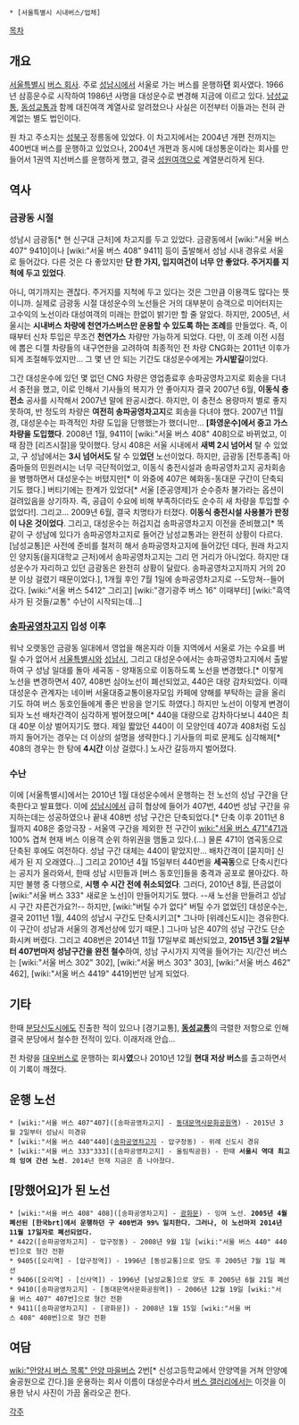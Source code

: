  * [서울특별시 시내버스/업체]

[[목차]]
== 개요 ==
[[서울특별시]] [[버스 회사]]. 주로 [[성남시]]에서 서울로 가는 버스를 운행하'''던''' 회사였다. 1966년 삼흥운수로 시작하여 1986년 사명을 대성운수로 변경해 지금에 이르고 있다. [[남성교통]], [[동성교통]]과 함께 대진여객 계열사로 알려졌으나 사실은 이전부터 이들과는 전혀 관계없는 별도 법인이다.

원 차고 주소지는 [[성북구]] 정릉동에 있었다. 이 차고지에서는 2004년 개편 전까지는 400번대 버스를 운행하고 있었으나, 2004년 개편과 동시에 대성통운이라는 회사를 만들어서 1권역 지선버스를 운행하게 했고, 결국 [[성원여객]]으로 계열분리하게 된다.

== 역사 ==
=== 금광동 시절 ===
성남시 금광동[* 현 신구대 근처]에 차고지를 두고 있었다. 금광동에서 [wiki:"서울 버스 407" 9410]이나 [wiki:"서울 버스 408" 9411] 등이 출발해서 성남 시내 경유로 서울로 들어갔다. 다른 것은 다 좋았지만 '''단 한 가지, 입지여건이 너무 안 좋았다. 주거지를 지척에 두고 있었다'''.

아니, 여기까지는 괜찮다. 주거지를 지척에 두고 있다는 것은 그만큼 이용객도 많다는 뜻이니까. 실제로 금광동 시절 대성운수의 노선들은 거의 대부분이 승객으로 미어터지는 고수익의 노선이라 대성여객의 미래는 한없이 밝기만 할 줄 알았다. 하지만, 2005년, 서울시는 '''시내버스 차량에 천연가스버스만 운용할 수 있도록 하는 조례'''를 만들었다. 즉, 이 때부터 신차 투입은 무조건 '''천연가스''' 차량만 가능하게 되었다. 다만, 이 조례 이전 시점에 뽑은 디젤 차량들의 내구연한을 고려하여 최종적인 전 차량 CNG화는 2011년 이후가 되게 조절해두었지만... 그 몇 년 안 되는 기간도 대성운수에게는 '''가시밭길'''이었다.

그간 대성운수에 있던 몇 없던 CNG 차량은 영업종료후 송파공영차고지로 회송을 다녀서 충전을 했고, 이로 인해서 기사들의 복지가 안 좋아지자 결국 2007년 6월, '''이동식 충전소''' 공사를 시작해서 2007년 말에 완공시켰다. 하지만, 이 충전소 용량마저 별로 좋지 못하여, 반 정도의 차량은 '''여전히 송파공영차고지'''로 회송을 다녀야 했다. 2007년 11월경, 대성운수는 파격적인 차량 도입을 단행했는가 했더니만...  '''[화영운수]에서 중고 가스 차량을 도입했다'''. 
2008년 1월, 9411이 [wiki:"서울 버스 408" 408]으로 바뀌었고, 이 때 잠깐 [리즈시절]을 맞이했다. 당시 408은 서울 시내에서 '''새벽 2시 넘어서''' 탈 수 있었고, 구 성남에서는 '''3시 넘어서도''' 탈 수 있'''었던''' 노선이었다.
하지만, 금광동 [전투종족] 아줌마들의 민원러시는 너무 극단적이었고, 이동식 충전시설과 송파공영차고지 공차회송을 병행하면서 대성운수는 버텼지만[* 이 와중에 407은 혜화동-동대문 구간이 단축되기도 했다.] 버티기에는 한계가 있었다[* 서울 [준공영제]가 순수증차 불가라는 옵션이 걸려있음을 상기하자. 즉, 공급이 수요에 비해 부족하더라도 순수히 새 차량을 투입할 수 없었다!]. 그리고... 2009년 6월, 결국 치명타가 터졌다. '''이동식 충전시설 사용불가 판정이 나온 것이었다'''. 그리고, 대성운수는 허겁지겁 송파공영차고지 이전을 준비했고[* 똑같이 구 성남에 있다가 송파공영차고지로 들어간 남성교통과는 완전히 상황이 다르다. [남성교통]은 사전에 준비를 철저히 해서 송파공영차고지에 들어갔던 데다, 원래 차고지인 양지동(을지대학교 근처)에서 송파공영차고지는 그리 먼 거리가 아니었다. 하지만 대성운수가 자리하고 있던 금광동은 완전히 상황이 달랐다. 송파공영차고지까지 거의 20분 이상 걸렸기 때문이었다.], 1개월 후인 7월 1일에 송파공영차고지로 --도망쳐--들어갔다. [wiki:"서울 버스 5412" 그리고] [wiki:"경기광주 버스 16" 이때부터]   [wiki:"흑역사가 된 것들/교통" 수난이 시작되는데...]

=== [[송파공영차고지]] 입성 이후 ===
워낙 오랫동안 금광동 일대에서 영업을 해온지라 이들 지역에서 서울로 가는 수요를 버릴 수가 없어서 [[서울특별시]]와 [[성남시]], 그리고 대성운수에서는 송파공영차고지에서 출발하여 구 성남 일대를 돌아 세곡동 - 양재동으로 이동하도록 노선을 변경했다.[* 이렇게 노선을 변경하면서 407, 408번 심야노선이 폐선되었고, 440은 대량 감차되었다. 이때 대성운수 관계자는 네이버 서울대중교통이용자모임 카페에 양해를 부탁하는 글을 올리기도 하여 버스 동호인들에게 좋은 반응을 얻기도 하였다.] 하지만 노선이 이렇게 변경이 되자 노선 배차간격이 심각하게 벌어졌으며[* 440을 대량으로 감차하다보니 440은 최대 40분 이상 벌어지기도 했다. 제일 짧았던 440이 이 모양인데 407과 408처럼 도심까지 들어가는 경우는 더 이상의 설명을 생략한다.] 기사들의 피로 문제도 심각해져[* 408의 경우는 한 탕에 '''4시간''' 이상 걸렸다.] 노사간 갈등까지 벌어졌다.

=== 수난 ===
이에 [서울특별시]에서는 2010년 1월 대성운수에서 운행하는 전 노선의 성남 구간을 단축한다고 발표했다. 이에 [[성남시]]에서 급히 협상에 들어가 407번, 440번 성남 구간을 유지하는데는 성공하였으나 끝내 408번 성남 구간은 단축되었다.[* 단축 이후 2011년 8월까지 408은 중앙극장 - 서울역 구간을 제외한 전 구간이 [[wiki:"서울 버스 471"471]]과 100% 겹쳐 현재 버스 이용객 순위 하위권을 맴돌고 있다.(...) 물론 471이 염곡동으로 단축된 후에도 여전하다. 성남 구간 대체는 440이 맡았지만... 배차간격이 [묻지마] 신세가 된 지 오래였다...] 그리고 2010년 4월 15일부터 440번을 '''세곡동'''으로 단축시킨다는 공지가 올라와서, 한때 성남 시민들과 [버스 동호인]들을 충격과 공포로 몰아갔다. 하지만 불행 중 다행으로, '''시행 수 시간 전에 취소되었다'''. 그러다, 2010년 8월, 뜬금없이 [wiki:"서울 버스 333" 새로운 노선]이 만들어지기도 했다. --새 노선을 만들려고 성남시 구간 자른건가요?!-- 하지만, [wiki:"버틸 수가 없다" 버틸 수가 없었던] 대성운수는, 결국 2011년 1월, 440의 성남시 구간도 단축시키고[* 그나마 [위례신도시]는 경유한다. 이 구간이 성남과 서울의 경계선상에 있기 때문.] 그나마 남은 407의 성남 구간도 단순화시켜 버렸다.
그리고 408번은 2014년 11월 17일부로 폐선되었고, '''2015년 3월 2일부터 407번마저 성남구간을 완전 철수'''하여, 성남 구시가지 지역을 들어가는 지/간선 버스는 [wiki:"서울 버스 302" 302], [wiki:"서울 버스 303" 303], [wiki:"서울 버스 462" 462], [wiki:"서울 버스 4419" 4419]번만 남게 되었다.

== 기타 ==
한때 [[분당신도시]]에도 진출한 적이 있으나 [경기교통], '''[[동성교통]]'''의 극렬한 저항으로 인해 결국 분당에서 철수한 전적이 있다. 이래저래 안습...

전 차량을 [[대우버스]]로 운행하는 회사'''였'''으나 2010년 12월 '''현대 저상 버스'''를 출고하면서 이 기록이 깨졌다.

== 운행 노선 ==
 * [wiki:"서울 버스 407"407]([송파공영차고지] - [[동대문역사문화공원역]]) - 2015년 3월 2일부터 성남시 미경유
 * [wiki:"서울 버스 440"440]([[송파공영차고지]] - 압구정동) - 위례 신도시 경유
 * [wiki:"서울 버스 333"333]([송파공영차고지] - 올림픽공원) - 한때 '''서울시 역대 최고의 잉여 간선 노선'''. 2014년 현재 지금은 좀 나아졌다.

== [망했어요]가 된 노선 ==
 * [wiki:"서울 버스 408" 408]([송파공영차고지] - [[광화문]]) - 잉여 노선. '''2005년 4월 폐선된 [한국brt]에서 운행하던 구 400번과 99% 일치한다. 그러나, 이 노선마저 2014년 11월 17일자로 폐선되었다.'''
 * 4422([송파공영차고지] - 압구정동) - 2008년 9월 1일 [wiki:"서울 버스 440" 440번]으로 형간 전환
 * 9405([오리역] - [압구정역]) - 1996년 [동성교통]으로 양도 후 2005년 7월 1일 폐선
 * 9406([오리역] - [신사역]) - 1996년 [남성교통]으로 양도 후 2005년 6월 21일 폐선
 * 9410([송파공영차고지] - [동대문역사문화공원역]) - 2006년 12월 19일 [wiki:"서울 버스 407" 407번]으로 형간 전환
 * 9411([송파공영차고지] - [광화문]) - 2008년 1월 15일 [wiki:"서울 버스 408" 408번]으로 형간 전환

== 여담 ==
[[wiki:"안양시 버스 목록" 안양 마을버스]] 2번[* 신성고등학교에서 안양역을 거쳐 안양예술공원으로 간다.]을 운용하는 회사 이름이 대성운수라서 [[버스 갤러리]]에서는 이것을 이용한 낚시 사진이 가끔 올라오곤 한다.

[[각주]]
